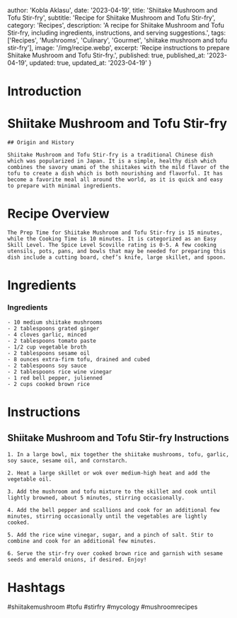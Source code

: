 
  author: 'Kobla Aklasu',
  date: '2023-04-19',
  title: 'Shiitake Mushroom and Tofu Stir-fry',
  subtitle: 'Recipe for Shiitake Mushroom and Tofu Stir-fry',
  category: 'Recipes',
  description: 'A recipe for Shiitake Mushroom and Tofu Stir-fry, including ingredients, instructions, and serving suggestions.',
  tags: ['Recipes', 'Mushrooms', 'Culinary', 'Gourmet', 'shiitake mushroom and tofu stir-fry'],
  image: '/img/recipe.webp',
  excerpt: 'Recipe instructions to prepare Shiitake Mushroom and Tofu Stir-fry.',
  published: true,
  published_at: '2023-04-19',
  updated: true,
  updated_at: '2023-04-19'
}


  # Introduction

# Shiitake Mushroom and Tofu Stir-fry
    
    ## Origin and History
    
    Shiitake Mushroom and Tofu Stir-fry is a traditional Chinese dish which was popularized in Japan. It is a simple, healthy dish which combines the savory umami of the shiitakes with the mild flavor of the tofu to create a dish which is both nourishing and flavorful. It has become a favorite meal all around the world, as it is quick and easy to prepare with minimal ingredients.

# Recipe Overview

    The Prep Time for Shiitake Mushroom and Tofu Stir-fry is 15 minutes, while the Cooking Time is 10 minutes. It is categorized as an Easy Skill Level. The Spice Level Scoville rating is 0-5. A few cooking utensils, pots, pans, and bowls that may be needed for preparing this dish include a cutting board, chef’s knife, large skillet, and spoon.

# Ingredients

### Ingredients
    - 10 medium shiitake mushrooms
    - 2 tablespoons grated ginger
    - 4 cloves garlic, minced
    - 2 tablespoons tomato paste
    - 1/2 cup vegetable broth
    - 2 tablespoons sesame oil
    - 8 ounces extra-firm tofu, drained and cubed
    - 2 tablespoons soy sauce
    - 2 tablespoons rice wine vinegar
    - 1 red bell pepper, julienned
    - 2 cups cooked brown rice

# Instructions

## Shiitake Mushroom and Tofu Stir-fry Instructions
    
    1. In a large bowl, mix together the shiitake mushrooms, tofu, garlic, soy sauce, sesame oil, and cornstarch.
    
    2. Heat a large skillet or wok over medium-high heat and add the vegetable oil.
    
    3. Add the mushroom and tofu mixture to the skillet and cook until lightly browned, about 5 minutes, stirring occasionally.
    
    4. Add the bell pepper and scallions and cook for an additional few minutes, stirring occasionally until the vegetables are lightly cooked.
    
    5. Add the rice wine vinegar, sugar, and a pinch of salt. Stir to combine and cook for an additional few minutes.
    
    6. Serve the stir-fry over cooked brown rice and garnish with sesame seeds and emerald onions, if desired. Enjoy!

# Hashtags

#shiitakemushroom #tofu #stirfry #mycology #mushroomrecipes



